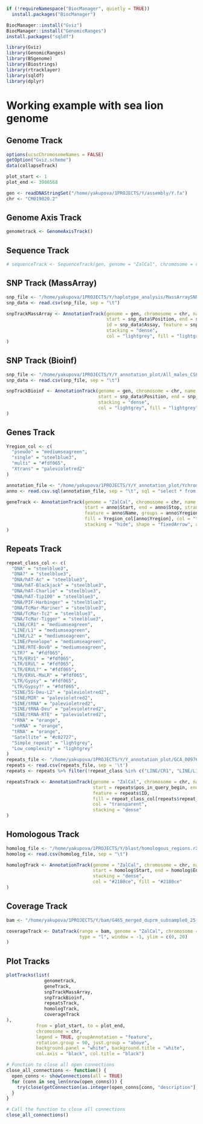 ```r
if (!requireNamespace("BiocManager", quietly = TRUE))
  install.packages("BiocManager")

BiocManager::install("Gviz")
BiocManager::install("GenomicRanges")
install.packages("sqldf")
```

```r
library(Gviz)
library(GenomicRanges)
library(BSgenome)
library(Biostrings)
library(rtracklayer)
library(sqldf)
library(dplyr)
```


# Working example with sea lion genome

## Genome Track
```r
options(ucscChromosomeNames = FALSE)
getOption("Gviz.scheme")
data(collapseTrack)

plot_start <- 1
plot_end <- 3986568

gen <- readDNAStringSet("/home/yakupova/1PROJECTS/Y/assembly/Y.fa")
chr <- "CM019820.2"
```

## Genome Axis Track
```r
genometrack <- GenomeAxisTrack()
```

## Sequence Track
```r
# sequenceTrack <- SequenceTrack(gen, genome = "ZalCal", chromosome = chr, name = "Sequence")
```

## SNP Track (MassArray)
```r
snp_file <- "/home/yakupova/1PROJECTS/Y/haplotype_analysis/MassArraySNPpositions.txt"
snp_data <- read.csv(snp_file, sep = "\t")

snpTrackMassArray <- AnnotationTrack(genome = gen, chromosome = chr, name = "MassArray SNPs",
                                     start = snp_data$Position, end = snp_data$Position,
                                     id = snp_data$Assay, feature = snp_data$Assay,
                                     stacking = "dense",
                                     col = "lightgrey", fill = "lightgrey"
)
```

## SNP Track (Bioinf)
```r
snp_file <- "/home/yakupova/1PROJECTS/Y/Y_annotation_plot/All_males_CSL_Y_snp.bed"
snp_data <- read.csv(snp_file, sep = "\t")

snpTrackBioinf <- AnnotationTrack(genome = gen, chromosome = chr, name = "Bioinf SNPs",
                                  start = snp_data$Position, end = snp_data$Position,
                                  stacking = "dense",
                                  col = "lightgrey", fill = "lightgrey"
)
```
## Genes Track
```r
Yregion_col <- c(
  "pseudo" = "mediumseagreen",
  "single" = "steelblue3",
  "multi" = "#fdf065",
  "Xtrans" = "palevioletred2"
)

annotation_file <- "/home/yakupova/1PROJECTS/Y/Y_annotation_plot/Ychromsome_annotation_Rin.csv"
anno <- read.csv.sql(annotation_file, sep = "\t", sql = "select * from file where gene_biotype != 'pseudogene'")

geneTrack <- AnnotationTrack(genome = "ZalCal", chromosome = chr, name = "Genes",
                             start = anno$Start, end = anno$Stop, strand = anno$Strand,
                             feature = anno$Name, groups = anno$Yregion,
                             fill = Yregion_col[anno$Yregion], col = "transparent",
                             stacking = "hide", shape = "fixedArrow", arrowHeadWidth = 100
)
```

## Repeats Track
```r
repeat_class_col <- c(
  "DNA" = "steelblue3",
  "DNA?" = "steelblue3",
  "DNA/hAT-Ac" = "steelblue3",
  "DNA/hAT-Blackjack" = "steelblue3",
  "DNA/hAT-Charlie" = "steelblue3",
  "DNA/hAT-Tip100" = "steelblue3",
  "DNA/PIF-Harbinger" = "steelblue3",
  "DNA/TcMar-Mariner" = "steelblue3",
  "DNA/TcMar-Tc2" = "steelblue3",
  "DNA/TcMar-Tigger" = "steelblue3",
  "LINE/CR1" = "mediumseagreen",
  "LINE/L1" = "mediumseagreen",
  "LINE/L2" = "mediumseagreen",
  "LINE/Penelope" = "mediumseagreen",
  "LINE/RTE-BovB" = "mediumseagreen",
  "LTR?" = "#fdf065",
  "LTR/ERV1" = "#fdf065",
  "LTR/ERVL" = "#fdf065",
  "LTR/ERVL?" = "#fdf065",
  "LTR/ERVL-MaLR" = "#fdf065",
  "LTR/Gypsy" = "#fdf065",
  "LTR/Gypsy?" = "#fdf065",
  "SINE/5S-Deu-L2" = "palevioletred2",
  "SINE/MIR" = "palevioletred2",
  "SINE/tRNA" = "palevioletred2",
  "SINE/tRNA-Deu" = "palevioletred2",
  "SINE/tRNA-RTE" = "palevioletred2",
  "rRNA" = "orange",
  "snRNA" = "orange",
  "tRNA" = "orange",
  "Satellite" = "#c02727",
  "Simple_repeat" = "lightgrey",
  "Low_complexity" = "lightgrey"
)
repeats_file <- "/home/yakupova/1PROJECTS/Y/Y_annotation_plot/GCA_009762305.2_mZalCal1.pri.v2_rm.CM019820.2.csv"
repeats <- read.csv(repeats_file, sep = '\t')
repeats <- repeats %>% filter(!repeat_class %in% c("LINE/CR1", "LINE/L1", "LINE/L2", "LINE/Penelope", "LINE/RTE-BovB"))

repeatsTrack <- AnnotationTrack(genome = "ZalCal", chromosome = chr, name = "Repeats",
                                start = repeats$pos_in_query_begin, end = repeats$pos_in_query_end,
                                feature = repeats$ID,
                                fill = repeat_class_col[repeats$repeat_class],
                                col = "transparent",
                                stacking = "dense"
)
```

## Homologous Track
```r
homolog_file <- "/home/yakupova/1PROJECTS/Y/blast/homologous_regions.rX_wo_PAR_cumsum.qY.filtered1000.90pident.sorted.merged.bed"
homolog <- read.csv(homolog_file, sep = "\t")

homologTrack <- AnnotationTrack(genome = "ZalCal", chromosome = chr, name = "Homologs",
                                start = homolog$Start, end = homolog$End,
                                stacking = "dense",
                                col = "#2180ce", fill = "#2180ce"
)
```

## Coverage Track
```r
bam <- "/home/yakupova/1PROJECTS/Y/bam/G465_merged_duprm_subsample0_25_realigned.Y.bam"

coverageTrack <- DataTrack(range = bam, genome = "ZalCal", chromosome = chr, name = "Coverage",
                           type = "l", window = -1, ylim = c(0, 20)
)
```

## Plot Tracks
```r
plotTracks(list(
              genometrack,
              geneTrack,
              snpTrackMassArray,
              snpTrackBioinf,
              repeatsTrack,
              homologTrack,
              coverageTrack
),
           from = plot_start, to = plot_end,
           chromosome = chr,
           legend = TRUE, groupAnnotation = "feature",
           rotation.group = 90, just.group = "above",
           background.panel = "white", background.title = "white",
           col.axis = "black", col.title = "black")
```
```r
# Function to close all open connections
close_all_connections <- function() {
  open_conns <- showConnections(all = TRUE)
  for (conn in seq_len(nrow(open_conns))) {
    try(close(getConnection(as.integer(open_conns[conn, "description"]))), silent = TRUE)
  }
}

# Call the function to close all connections
close_all_connections()
```